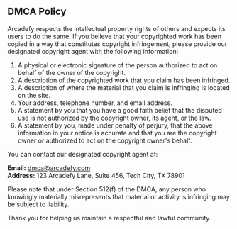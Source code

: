 
<BlogLayout title="DMCA Policy" slug="/dmca">

## DMCA Policy

Arcadefy respects the intellectual property rights of others and expects its users to do the same. If you believe that your copyrighted work has been copied in a way that constitutes copyright infringement, please provide our designated copyright agent with the following information:

1. A physical or electronic signature of the person authorized to act on behalf of the owner of the copyright.
2. A description of the copyrighted work that you claim has been infringed.
3. A description of where the material that you claim is infringing is located on the site.
4. Your address, telephone number, and email address.
5. A statement by you that you have a good faith belief that the disputed use is not authorized by the copyright owner, its agent, or the law.
6. A statement by you, made under penalty of perjury, that the above information in your notice is accurate and that you are the copyright owner or authorized to act on the copyright owner's behalf.

You can contact our designated copyright agent at:

**Email:** dmca@arcadefy.com  
**Address:** 123 Arcadefy Lane, Suite 456, Tech City, TX 78901

Please note that under Section 512(f) of the DMCA, any person who knowingly materially misrepresents that material or activity is infringing may be subject to liability.

Thank you for helping us maintain a respectful and lawful community.

</BlogLayout>
